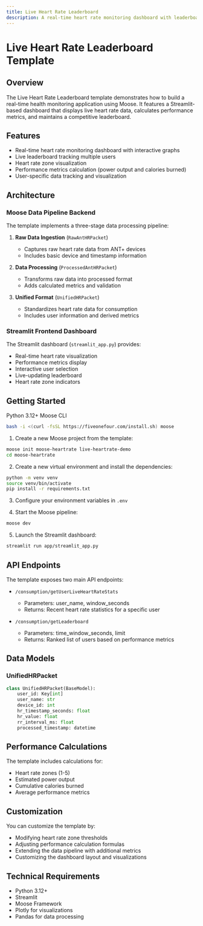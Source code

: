 ```yaml
---
title: Live Heart Rate Leaderboard
description: A real-time heart rate monitoring dashboard with leaderboard functionality
---
```


# Live Heart Rate Leaderboard Template

## Overview

The Live Heart Rate Leaderboard template demonstrates how to build a real-time health monitoring application using Moose. It features a Streamlit-based dashboard that displays live heart rate data, calculates performance metrics, and maintains a competitive leaderboard.

## Features

- Real-time heart rate monitoring dashboard with interactive graphs
- Live leaderboard tracking multiple users
- Heart rate zone visualization
- Performance metrics calculation (power output and calories burned)
- User-specific data tracking and visualization

## Architecture

### Moose Data Pipeline Backend

The template implements a three-stage data processing pipeline:

1. **Raw Data Ingestion** (`RawAntHRPacket`)
   - Captures raw heart rate data from ANT+ devices
   - Includes basic device and timestamp information

2. **Data Processing** (`ProcessedAntHRPacket`)
   - Transforms raw data into processed format
   - Adds calculated metrics and validation

3. **Unified Format** (`UnifiedHRPacket`)
   - Standardizes heart rate data for consumption
   - Includes user information and derived metrics

### Streamlit Frontend Dashboard

The Streamlit dashboard (`streamlit_app.py`) provides:

- Real-time heart rate visualization
- Performance metrics display
- Interactive user selection
- Live-updating leaderboard
- Heart rate zone indicators

## Getting Started

<Callout title="Prerequisites" variant="info">
Python 3.12+
Moose CLI

```bash
bash -i <(curl -fsSL https://fiveonefour.com/install.sh) moose
```
</Callout>


1. Create a new Moose project from the template:
```bash
moose init moose-heartrate live-heartrate-demo
cd moose-heartrate
```
2. Create a new virtual environment and install the dependencies:
```bash
python -m venv venv
source venv/bin/activate
pip install -r requirements.txt
```
3. Configure your environment variables in `.env`

4. Start the Moose pipeline:
```bash
moose dev
```

5. Launch the Streamlit dashboard:
```bash
streamlit run app/streamlit_app.py
```

## API Endpoints

The template exposes two main API endpoints:

- `/consumption/getUserLiveHeartRateStats`
  - Parameters: user_name, window_seconds
  - Returns: Recent heart rate statistics for a specific user

- `/consumption/getLeaderboard`
  - Parameters: time_window_seconds, limit
  - Returns: Ranked list of users based on performance metrics

## Data Models

### UnifiedHRPacket
```python
class UnifiedHRPacket(BaseModel):
    user_id: Key[int]
    user_name: str
    device_id: int
    hr_timestamp_seconds: float
    hr_value: float
    rr_interval_ms: float
    processed_timestamp: datetime
```

## Performance Calculations

The template includes calculations for:
- Heart rate zones (1-5)
- Estimated power output
- Cumulative calories burned
- Average performance metrics

## Customization

You can customize the template by:
- Modifying heart rate zone thresholds
- Adjusting performance calculation formulas
- Extending the data pipeline with additional metrics
- Customizing the dashboard layout and visualizations

## Technical Requirements

- Python 3.12+
- Streamlit
- Moose Framework
- Plotly for visualizations
- Pandas for data processing
